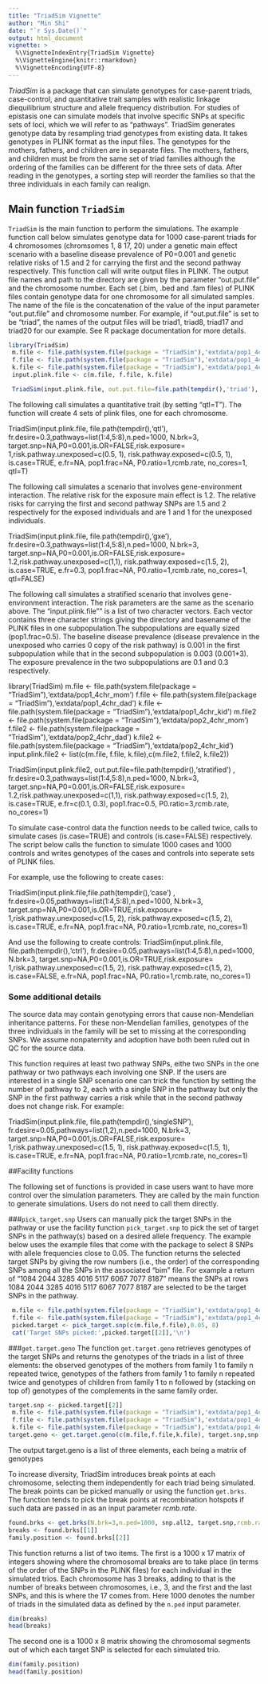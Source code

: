 ---
title: "TriadSim Vignette"
author: "Min Shi"
date: "`r Sys.Date()`"
output: html_document
vignette: >
  %\VignetteIndexEntry{TriadSim Vignette}
  %\VignetteEngine{knitr::rmarkdown}
  %\VignetteEncoding{UTF-8}
---

*TriadSim* is a package that can simulate genotypes for case-parent triads, case-control, and quantitative trait samples with realistic linkage diequilibrium structure and allele frequency distribution. For studies of epistasis one can simulate models that involve specific SNPs at specific sets of loci, which we will refer to as "pathways". TriadSim generates genotype data by resampling triad genotypes from existing data. It takes genotypes in PLINK format as the input files. The genotypes for the mothers, fathers, and children are in separate files. The mothers, fathers, and children must be from the same set of triad families although the ordering of the families can be different for the three sets of data. After reading in the genotypes, a sorting step will reorder the families so that the three individuals in each family can realign.

## Main function ` TriadSim` 

` TriadSim` is the main function to perform the simulations. The example function call below simulates genotype data for 1000 case-parent triads for 4 chromosomes (chromsomes 1, 8 17, 20) under a genetic main effect scenario with a baseline disease prevalence of P0=0.001 and genetic relative risks of 1.5 and 2 for carrying the first and the second pathway respectively. This function call will  write output files in PLINK. The output file names and path to the directory are given by the parameter "out.put.file" and the chromosome number. Each set (.bim, .bed and .fam files) of PLINK files contain genotype data for one chromosome for all simulated samples. The name of the file is the concatenation of the value of the input parameter "out.put.file" and chromosome number. For example, if "out.put.file" is set to be "triad", the names of the output files will be triad1, triad8, triad17 and triad20 for our example. See R package documentation for more details.

 
```{r}
library(TriadSim)
 m.file <- file.path(system.file(package = "TriadSim"),'extdata/pop1_4chr_mom')
 f.file <- file.path(system.file(package = "TriadSim"),'extdata/pop1_4chr_dad')
 k.file <- file.path(system.file(package = "TriadSim"),'extdata/pop1_4chr_kid')
 input.plink.file <- c(m.file, f.file, k.file)

 TriadSim(input.plink.file, out.put.file=file.path(tempdir(),'triad'), fr.desire=0.05,pathways=list(1:4,5:8),n.ped=1000, N.brk=3, target.snp=NA,P0=0.001,is.OR=FALSE,risk.exposure= 1,risk.pathway.unexposed=c(1.5, 2), risk.pathway.exposed=c(1.5, 2), is.case=TRUE, e.fr=NA, pop1.frac=NA, P0.ratio=1,rcmb.rate, no_cores=1)

```

The following call simulates a quantitative trait (by setting "qtl=T"). The function will create 4 sets of plink files, one for each chromosome.


 TriadSim(input.plink.file, file.path(tempdir(),'qtl'), fr.desire=0.3,pathways=list(1:4,5:8),n.ped=1000, N.brk=3, target.snp=NA,P0=0.001,is.OR=FALSE,risk.exposure= 1,risk.pathway.unexposed=c(0.5, 1), risk.pathway.exposed=c(0.5, 1), is.case=TRUE, e.fr=NA, pop1.frac=NA, P0.ratio=1,rcmb.rate, no_cores=1, qtl=T)


The following call simulates a scenario that involves gene-environment interaction. The relative risk for the exposure main effect is 1.2. The relative risks for carrying the first and second pathway SNPs are 1.5 and 2 respectively for the exposed individuals and are 1 and 1 for the unexposed individuals.


 TriadSim(input.plink.file, file.path(tempdir(),'gxe'), fr.desire=0.3,pathways=list(1:4,5:8),n.ped=1000, N.brk=3, target.snp=NA,P0=0.001,is.OR=FALSE,risk.exposure= 1.2,risk.pathway.unexposed=c(1,1), risk.pathway.exposed=c(1.5, 2), is.case=TRUE, e.fr=0.3, pop1.frac=NA, P0.ratio=1,rcmb.rate, no_cores=1, qtl=FALSE)


The following call simulates a stratified scenario that involves gene-environment interaction. The risk parameters are the same as the scenario above. The "input.plink.file"" is a list of two character vectors. Each vector contains three character strings giving the directory and  basename of the PLINK files in one subpopulation.The subpopulations are equally sized (pop1.frac=0.5). The baseline disease prevalence (disease prevalence in the unexposed who carries 0 copy of the risk pathway) is 0.001 in the first subpopulation while that in the second subpopulation is 0.003 (0.001*3). The exposure prevalence in the two subpopulations are 0.1 and 0.3 respectively.


library(TriadSim)
 m.file <- file.path(system.file(package = "TriadSim"),'extdata/pop1_4chr_mom')
 f.file <- file.path(system.file(package = "TriadSim"),'extdata/pop1_4chr_dad')
 k.file <- file.path(system.file(package = "TriadSim"),'extdata/pop1_4chr_kid')
 m.file2 <- file.path(system.file(package = "TriadSim"),'extdata/pop2_4chr_mom')
 f.file2 <- file.path(system.file(package = "TriadSim"),'extdata/pop2_4chr_dad')
 k.file2 <- file.path(system.file(package = "TriadSim"),'extdata/pop2_4chr_kid')
 input.plink.file2 <- list(c(m.file, f.file, k.file),c(m.file2, f.file2, k.file2))

 TriadSim(input.plink.file2, out.put.file=file.path(tempdir(),'stratified') , fr.desire=0.3,pathways=list(1:4,5:8),n.ped=1000, N.brk=3, target.snp=NA,P0=0.001,is.OR=FALSE,risk.exposure= 1.2,risk.pathway.unexposed=c(1,1), risk.pathway.exposed=c(1.5, 2), is.case=TRUE, e.fr=c(0.1, 0.3), pop1.frac=0.5, P0.ratio=3,rcmb.rate, no_cores=1)



To simulate case-control data the function needs to be called twice, calls to simulate cases (is.case=TRUE) and controls (is.case=FALSE) respectively. The script below calls the function to simulate 1000 cases and 1000 controls and writes genotypes of the cases and controls into seperate sets of PLINK files.

For example, use the following to create cases:

TriadSim(input.plink.file,file.path(tempdir(),'case') , fr.desire=0.05,pathways=list(1:4,5:8),n.ped=1000, N.brk=3, target.snp=NA,P0=0.001,is.OR=TRUE,risk.exposure= 1,risk.pathway.unexposed=c(1.5, 2), risk.pathway.exposed=c(1.5, 2), is.case=TRUE, e.fr=NA, pop1.frac=NA, P0.ratio=1,rcmb.rate, no_cores=1)


And use the following to create controls:
TriadSim(input.plink.file, file.path(tempdir(),'ctrl'), fr.desire=0.05,pathways=list(1:4,5:8),n.ped=1000, N.brk=3, target.snp=NA,P0=0.001,is.OR=TRUE,risk.exposure= 1,risk.pathway.unexposed=c(1.5, 2), risk.pathway.exposed=c(1.5, 2), is.case=FALSE, e.fr=NA, pop1.frac=NA, P0.ratio=1,rcmb.rate, no_cores=1)



### Some additional details
The source data may contain genotyping errors that cause non-Mendelian inheritance patterns. For these non-Mendelian families, genotypes of the three individuals in the family will be set to missing at the corresponding SNPs. We assume nonpaternity and adoption have both been ruled out in QC for the source data. 

This function requires at least two pathway SNPs, eithe two SNPs in the one pathway or two pathways each involving one SNP. If the users are interested in a single SNP scenario one can trick the function by setting the number of pathway to 2, each with a single SNP in the pathway but only the SNP in the first pathway carries a risk while that in the second pathway does not change risk. For example:

TriadSim(input.plink.file, file.path(tempdir(),'singleSNP'), fr.desire=0.05,pathways=list(1,2),n.ped=1000, N.brk=3, target.snp=NA,P0=0.001,is.OR=FALSE,risk.exposure= 1,risk.pathway.unexposed=c(1.5, 1), risk.pathway.exposed=c(1.5, 1), is.case=TRUE, e.fr=NA, pop1.frac=NA, P0.ratio=1,rcmb.rate, no_cores=1)


##Facility functions

The following set of functions is provided in case users want to have more control over the simulation parameters. They are called by the main function to generate simulations. Users do not need to call them directly.

###`pick_target.snp`
Users can manually pick the target SNPs in the pathway or use the facility function `pick_target.snp` to pick the set of target SNPs in the pathway(s) based on a desired allele frequency. The example below uses the example files that come with the package to select 8 SNPs with allele frequencies close to 0.05. The function returns the selected target SNPs by giving the row numbers (i.e., the order) of the corresponding SNPs among all the SNPs in the associated "bim" file. For example a return of "1084 2044 3285 4016 5117 6067 7077 8187" means the SNPs at rows 1084 2044 3285 4016 5117 6067 7077 8187 are selected to be the target SNPs in the pathway.

```{r}
 m.file <- file.path(system.file(package = "TriadSim"),'extdata/pop1_4chr_mom')
 f.file <- file.path(system.file(package = "TriadSim"),'extdata/pop1_4chr_dad')
 picked.target <- pick_target.snp(c(m.file,f.file),0.05, 8)
 cat('Target SNPs picked:',picked.target[[2]],'\n')
```


###`get.target.geno`
The function `get.target.geno` retrieves genotypes of the target SNPs and returns the genotypes of the triads in a list of three elements: the observed genotypes of the mothers from family 1 to family n repeated twice, genotypes of the fathers from family 1 to family n repeated twice and genotypes of children from family 1 to n followed by (stacking on top of) genotypes of the complements in the same family order.

```{r}
target.snp <- picked.target[[2]]
 m.file <- file.path(system.file(package = "TriadSim"),'extdata/pop1_4chr_mom')
 f.file <- file.path(system.file(package = "TriadSim"),'extdata/pop1_4chr_dad')
 k.file <- file.path(system.file(package = "TriadSim"),'extdata/pop1_4chr_kid')
target.geno <- get.target.geno(c(m.file,f.file,k.file), target.snp,snp.all2)
```
The output target.geno is a list of three elements, each being a matrix of genotypes 


To increase diversity, TriadSim introduces break points at each chromosome, selecting them independently for each triad being simulated. The break points can be picked manually or using the function `get.brks`. The function tends to pick the break points at recombination hotspots if such data are passed in as an input parameter *rcmb.rate*. 

```{r}
found.brks <- get.brks(N.brk=3,n.ped=1000, snp.all2, target.snp,rcmb.rate=rcmb.rate)
breaks <- found.brks[[1]]
family.position <- found.brks[[2]] 
```

This function returns a list of two items. The first is a 1000 x 17  matrix of integers showing where the chromosomal breaks are to take place (in terms of the order of the SNPs in the PLINK files) for each individual in the simulated trios. Each chromosome has 3 breaks, adding to that is the number of breaks between chromosomes, i.e., 3, and the first and the last SNPs, and this is where the 17 comes from. Here 1000 denotes the number of triads in the simulated data as defined by the `n.ped` input parameter.

```{r}
dim(breaks)
head(breaks)
```

The second one is a 1000 x 8 matrix showing the chromosomal segments out of which each target SNP is selected for each simulated trio.

```{r}
dim(family.position)
head(family.position)
```

